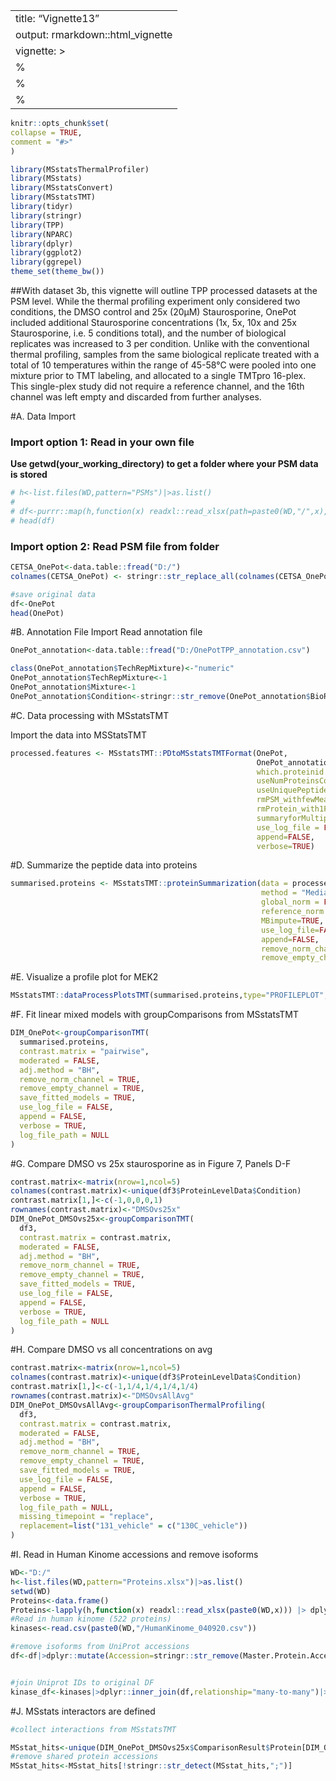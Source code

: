 ---
title: "Vignette13"
output: rmarkdown::html_vignette
vignette: >
%\VignetteIndexEntry{Vignette13}
  %\VignetteEngine{knitr::rmarkdown}
  %\VignetteEncoding{UTF-8}
  ---
  
  ```r
knitr::opts_chunk$set(
collapse = TRUE,
comment = "#>"
)
```

```r
library(MSstatsThermalProfiler)
library(MSstats)
library(MSstatsConvert)
library(MSstatsTMT)
library(tidyr)
library(stringr)
library(TPP)
library(NPARC)
library(dplyr)
library(ggplot2)
library(ggrepel)
theme_set(theme_bw())
```
##With dataset 3b, this vignette will outline TPP processed datasets at the PSM level.  While the thermal profiling experiment only considered two conditions, the DMSO control and 25x (20μM) Staurosporine, OnePot included additional Staurosporine concentrations (1x, 5x, 10x and 25x Staurosporine, i.e. 5 conditions total), and the number of biological replicates was increased to 3 per condition. Unlike with the conventional thermal profiling, samples from the same biological replicate treated with a total of 10 temperatures within the range of 45-58°C were pooled into one mixture prior to TMT labeling, and allocated to a single TMTpro 16-plex.   This single-plex study did not require a reference channel, and the 16th channel was left empty and discarded from further analyses.

#A. Data Import

### Import option 1: Read in your own file

**Use getwd(your_working_directory) to get a folder where your PSM data is stored**

```r

# h<-list.files(WD,pattern="PSMs")|>as.list()
# 
# df<-purrr::map(h,function(x) readxl::read_xlsx(path=paste0(WD,"/",x),.name_repair = "universal")) |> dplyr::bind_rows()
# head(df)

```

### Import option 2: Read PSM file from folder

```r
CETSA_OnePot<-data.table::fread("D:/")
colnames(CETSA_OnePot) <- stringr::str_replace_all(colnames(CETSA_OnePot),"[:punct:]| ",".")

#save original data
df<-OnePot
head(OnePot)
```

#B. Annotation File Import
Read annotation file

```r
OnePot_annotation<-data.table::fread("D:/OnePotTPP_annotation.csv")

class(OnePot_annotation$TechRepMixture)<-"numeric"
OnePot_annotation$TechRepMixture<-1
OnePot_annotation$Mixture<-1
OnePot_annotation$Condition<-stringr::str_remove(OnePot_annotation$BioReplicate,"_rep[:digit:]")

```

#C. Data processing with MSstatsTMT

Import the data into MSStatsTMT

```r


processed.features <- MSstatsTMT::PDtoMSstatsTMTFormat(OnePot,
                                                       OnePot_annotation,
                                                       which.proteinid = "Master.Protein.Accessions",
                                                       useNumProteinsColumn = FALSE,
                                                       useUniquePeptide = TRUE,
                                                       rmPSM_withfewMea_withinRun = TRUE,
                                                       rmProtein_with1Feature = TRUE,
                                                       summaryforMultipleRows = max,
                                                       use_log_file = FALSE,
                                                       append=FALSE,
                                                       verbose=TRUE)
```
#D. Summarize the peptide data into proteins

```r


summarised.proteins <- MSstatsTMT::proteinSummarization(data = processed.features,
                                                        method = "Median",
                                                        global_norm = FALSE,
                                                        reference_norm = FALSE,
                                                        MBimpute=TRUE,
                                                        use_log_file=FALSE,
                                                        append=FALSE,
                                                        remove_norm_channel=FALSE,
                                                        remove_empty_channel=FALSE)
```
#E. Visualize a profile plot for MEK2

```r

MSstatsTMT::dataProcessPlotsTMT(summarised.proteins,type="PROFILEPLOT",which.Protein="P36507")
```

#F. Fit linear mixed models with groupComparisons from MSstatsTMT

```r
DIM_OnePot<-groupComparisonTMT(
  summarised.proteins,
  contrast.matrix = "pairwise",
  moderated = FALSE,
  adj.method = "BH",
  remove_norm_channel = TRUE,
  remove_empty_channel = TRUE,
  save_fitted_models = TRUE,
  use_log_file = FALSE,
  append = FALSE,
  verbose = TRUE,
  log_file_path = NULL
)

```
#G. Compare DMSO vs 25x staurosporine as in Figure 7, Panels D-F

```r
contrast.matrix<-matrix(nrow=1,ncol=5)
colnames(contrast.matrix)<-unique(df3$ProteinLevelData$Condition)
contrast.matrix[1,]<-c(-1,0,0,0,1)
rownames(contrast.matrix)<-"DMSOvs25x"
DIM_OnePot_DMSOvs25x<-groupComparisonTMT(
  df3,
  contrast.matrix = contrast.matrix,
  moderated = FALSE,
  adj.method = "BH",
  remove_norm_channel = TRUE,
  remove_empty_channel = TRUE,
  save_fitted_models = TRUE,
  use_log_file = FALSE,
  append = FALSE,
  verbose = TRUE,
  log_file_path = NULL
)
```
#H. Compare DMSO vs all concentrations on avg

```r
contrast.matrix<-matrix(nrow=1,ncol=5)
colnames(contrast.matrix)<-unique(df3$ProteinLevelData$Condition)
contrast.matrix[1,]<-c(-1,1/4,1/4,1/4,1/4)
rownames(contrast.matrix)<-"DMSOvsAllAvg"
DIM_OnePot_DMSOvsAllAvg<-groupComparisonThermalProfiling(
  df3,
  contrast.matrix = contrast.matrix,
  moderated = FALSE,
  adj.method = "BH",
  remove_norm_channel = TRUE,
  remove_empty_channel = TRUE,
  save_fitted_models = TRUE,
  use_log_file = FALSE,
  append = FALSE,
  verbose = TRUE,
  log_file_path = NULL,
  missing_timepoint = "replace",
  replacement=list("131_vehicle" = c("130C_vehicle"))
)
```
#I. Read in Human Kinome accessions and remove isoforms
```r
WD<-"D:/"
h<-list.files(WD,pattern="Proteins.xlsx")|>as.list()
setwd(WD)
Proteins<-data.frame()
Proteins<-lapply(h,function(x) readxl::read_xlsx(paste0(WD,x))) |> dplyr::bind_rows()|>dplyr::select(Accession,"Gene Symbol")|>dplyr::rename("GeneSymbol"="Gene Symbol")|>dplyr::distinct()
#Read in human kinome (522 proteins)
kinases<-read.csv(paste0(WD,"/HumanKinome_040920.csv"))

#remove isoforms from UniProt accessions
df<-df|>dplyr::mutate(Accession=stringr::str_remove(Master.Protein.Accessions,"-[[:digit:]]+"))|>dplyr::distinct()


#join Uniprot IDs to original DF
kinase_df<-kinases|>dplyr::inner_join(df,relationship="many-to-many")|>dplyr::select(Accession) |> dplyr::distinct()

```
#J. MSstats interactors are defined 

```r
#collect interactions from MSstatsTMT

MSstat_hits<-unique(DIM_OnePot_DMSOvs25x$ComparisonResult$Protein[DIM_OnePot_DMSOvs25x$ComparisonResult$adj.pvalue<0.05])
#remove shared protein accessions
MSstat_hits<-MSstat_hits[!stringr::str_detect(MSstat_hits,";")]

```
